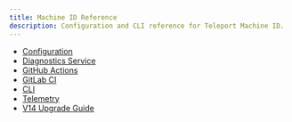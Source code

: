 ```yaml
---
title: Machine ID Reference
description: Configuration and CLI reference for Teleport Machine ID.
---
```


- [Configuration](./reference/configuration.mdx)
- [Diagnostics Service](./reference/diagnostics-service.mdx)
- [GitHub Actions](./reference/github-actions.mdx)
- [GitLab CI](./reference/gitlab.mdx)
- [CLI](../reference/cli/tbot.mdx)
- [Telemetry](./reference/telemetry.mdx)
- [V14 Upgrade Guide](./reference/v14-upgrade-guide.mdx)
